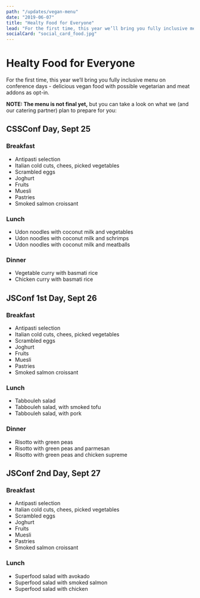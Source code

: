 ```yaml
---
path: "/updates/vegan-menu"
date: "2019-06-07"
title: "Healty Food for Everyone"
lead: "For the first time, this year we’ll bring you fully inclusive menu on conference days - delicious vegan food with possible vegetarian and meat addons as opt-in."
socialCard: "social_card_food.jpg"
---
```


# Healty Food for Everyone

For the first time, this year we’ll bring you fully inclusive menu on
conference days - delicious vegan food with possible vegetarian and meat
addons as opt-in.

**NOTE: The menu is not final yet,** but you can take a look on what we
(and our catering partner) plan to prepare for you:

## CSSConf Day, Sept 25

### Breakfast

 - Antipasti selection
 - Italian cold cuts, chees, picked vegetables
 - Scrambled eggs
 - Joghurt
 - Fruits
 - Muesli
 - Pastries
 - Smoked salmon croissant

### Lunch

 - Udon noodles with coconut milk and vegetables
 - Udon noodles with coconut milk and schrimps
 - Udon noodles with coconut milk and meatballs

### Dinner

 - Vegetable curry with basmati rice
 - Chicken curry with basmati rice

## JSConf 1st Day, Sept 26

### Breakfast

 - Antipasti selection
 - Italian cold cuts, chees, picked vegetables
 - Scrambled eggs
 - Joghurt
 - Fruits
 - Muesli
 - Pastries
 - Smoked salmon croissant

### Lunch

 - Tabbouleh salad
 - Tabbouleh salad, with smoked tofu
 - Tabbouleh salad, with pork

### Dinner

 - Risotto with green peas
 - Risotto with green peas and parmesan
 - Risotto with green peas and chicken supreme

## JSConf 2nd Day, Sept 27

### Breakfast

 - Antipasti selection
 - Italian cold cuts, chees, picked vegetables
 - Scrambled eggs
 - Joghurt
 - Fruits
 - Muesli
 - Pastries
 - Smoked salmon croissant

### Lunch

 - Superfood salad with avokado
 - Superfood salad with smoked salmon
 - Superfood salad with chicken
